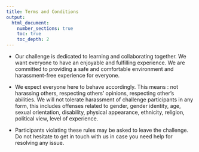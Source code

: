 ```yaml
---
title: Terms and Conditions
output:
  html_document:
    number_sections: true
    toc: true
    toc_depth: 2
---
```


* Our challenge is dedicated to learning and collaborating together. We want everyone to have an enjoyable and fulfilling experience. We are committed to providing a safe and comfortable environment and harassment-free experience for everyone.

* We expect everyone here to behave accordingly. This means : not harassing others, respecting others’ opinions, respecting other’s abilities. We will not tolerate harassment of challenge participants in any form, this includes offenses related to gender, gender identity, age, sexual orientation, disability, physical appearance, ethnicity, religion, political view, level of experience.

* Participants violating these rules may be asked to leave the challenge. Do not hesitate to get in touch with us in case you need help for resolving any issue.
